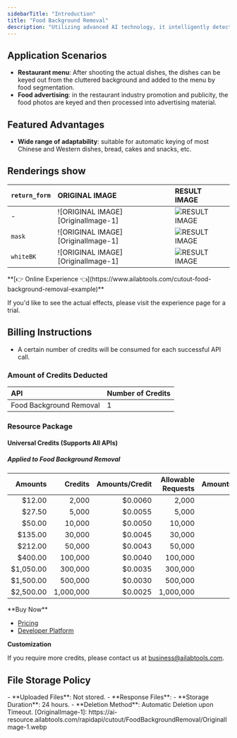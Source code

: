 ```yaml
---
sidebarTitle: "Introduction"
title: "Food Background Removal"
description: "Utilizing advanced AI technology, it intelligently detects the food subject in an image, automatically removes the background, and highlights the food, ideal for e-commerce, restaurants, and food bloggers."
---
```


## Application Scenarios

- **Restaurant menu**: After shooting the actual dishes, the dishes can be keyed out from the cluttered background and added to the menu by food segmentation.
- **Food advertising**: in the restaurant industry promotion and publicity, the food photos are keyed and then processed into advertising material.

## Featured Advantages

- **Wide range of adaptability**: suitable for automatic keying of most Chinese and Western dishes, bread, cakes and snacks, etc.

## Renderings show

| `return_form` | ORIGINAL IMAGE                     | RESULT IMAGE                           |
|:--------------|:-----------------------------------|:---------------------------------------|
| -             | ![ORIGINAL IMAGE][OriginalImage-1] | ![RESULT IMAGE][ResultImage-default-1] |
| `mask`        | ![ORIGINAL IMAGE][OriginalImage-1] | ![RESULT IMAGE][ResultImage-mask-1]    |
| `whiteBK`     | ![ORIGINAL IMAGE][OriginalImage-1] | ![RESULT IMAGE][ResultImage-whiteBK-1] |
<Tip>
**[👉 Online Experience 👈](https://www.ailabtools.com/cutout-food-background-removal-example)**

If you'd like to see the actual effects, please visit the experience page for a trial.
</Tip>
## Billing Instructions

- A certain number of credits will be consumed for each successful API call.

### Amount of Credits Deducted

| API                     | Number of Credits |
|:------------------------|:------------------|
| Food Background Removal | 1                 |

### Resource Package

#### Universal Credits (Supports All APIs)

##### Applied to Food Background Removal

|   Amounts |   Credits | Amounts/Credit | Allowable Requests | Amounts/Request |
|----------:|----------:|---------------:|-------------------:|----------------:|
|    $12.00 |     2,000 |        $0.0060 |              2,000 |         $0.0060 |
|    $27.50 |     5,000 |        $0.0055 |              5,000 |         $0.0055 |
|    $50.00 |    10,000 |        $0.0050 |             10,000 |         $0.0050 |
|   $135.00 |    30,000 |        $0.0045 |             30,000 |         $0.0045 |
|   $212.00 |    50,000 |        $0.0043 |             50,000 |         $0.0043 |
|   $400.00 |   100,000 |        $0.0040 |            100,000 |         $0.0040 |
| $1,050.00 |   300,000 |        $0.0035 |            300,000 |         $0.0035 |
| $1,500.00 |   500,000 |        $0.0030 |            500,000 |         $0.0030 |
| $2,500.00 | 1,000,000 |        $0.0025 |          1,000,000 |         $0.0025 |
<Tip>
**Buy Now**

- <a href="https://www.ailabtools.com/price?tab=developer" target="_blank">Pricing</a>
- <a href="https://www.ailabtools.com/developer-platform" target="_blank">Developer Platform</a>

**Customization**

If you require more credits, please contact us at <a href="mailto:business@ailabtools.com">business@ailabtools.com</a>.
</Tip>
## File Storage Policy
<Tip>
- **Uploaded Files**: Not stored.
- **Response Files**:
  - **Storage Duration**: 24 hours.
  - **Deletion Method**: Automatic Deletion upon Timeout.
</Tip>
[OriginalImage-1]: https://ai-resource.ailabtools.com/rapidapi/cutout/FoodBackgroundRemoval/OriginalImage-1.webp

[ResultImage-default-1]: https://ai-resource.ailabtools.com/rapidapi/cutout/FoodBackgroundRemoval/ResultImage-default-1.webp

[ResultImage-mask-1]: https://ai-resource.ailabtools.com/rapidapi/cutout/FoodBackgroundRemoval/ResultImage-mask-1.webp

[ResultImage-whiteBK-1]: https://ai-resource.ailabtools.com/rapidapi/cutout/FoodBackgroundRemoval/ResultImage-whiteBK-1.webp